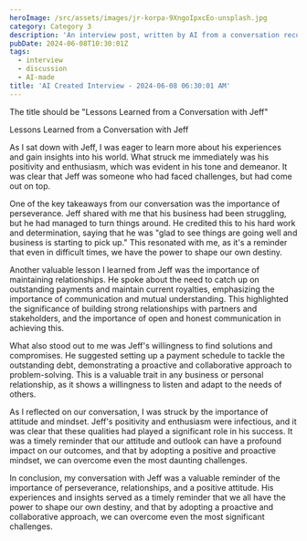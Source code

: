 ```yaml
---
heroImage: /src/assets/images/jr-korpa-9XngoIpxcEo-unsplash.jpg
category: Category 3
description: 'An interview post, written by AI from a conversation recording.'
pubDate: 2024-06-08T10:30:01Z
tags:
  - interview
  - discussion
  - AI-made
title: 'AI Created Interview - 2024-06-08 06:30:01 AM'
---
```


 The title should be "Lessons Learned from a Conversation with Jeff"

Lessons Learned from a Conversation with Jeff

As I sat down with Jeff, I was eager to learn more about his experiences and gain insights into his world. What struck me immediately was his positivity and enthusiasm, which was evident in his tone and demeanor. It was clear that Jeff was someone who had faced challenges, but had come out on top.

One of the key takeaways from our conversation was the importance of perseverance. Jeff shared with me that his business had been struggling, but he had managed to turn things around. He credited this to his hard work and determination, saying that he was "glad to see things are going well and business is starting to pick up." This resonated with me, as it's a reminder that even in difficult times, we have the power to shape our own destiny.

Another valuable lesson I learned from Jeff was the importance of maintaining relationships. He spoke about the need to catch up on outstanding payments and maintain current royalties, emphasizing the importance of communication and mutual understanding. This highlighted the significance of building strong relationships with partners and stakeholders, and the importance of open and honest communication in achieving this.

What also stood out to me was Jeff's willingness to find solutions and compromises. He suggested setting up a payment schedule to tackle the outstanding debt, demonstrating a proactive and collaborative approach to problem-solving. This is a valuable trait in any business or personal relationship, as it shows a willingness to listen and adapt to the needs of others.

As I reflected on our conversation, I was struck by the importance of attitude and mindset. Jeff's positivity and enthusiasm were infectious, and it was clear that these qualities had played a significant role in his success. It was a timely reminder that our attitude and outlook can have a profound impact on our outcomes, and that by adopting a positive and proactive mindset, we can overcome even the most daunting challenges.

In conclusion, my conversation with Jeff was a valuable reminder of the importance of perseverance, relationships, and a positive attitude. His experiences and insights served as a timely reminder that we all have the power to shape our own destiny, and that by adopting a proactive and collaborative approach, we can overcome even the most significant challenges.
